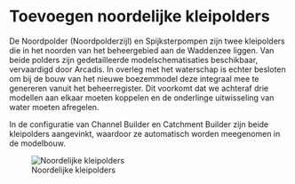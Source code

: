 # Toevoegen noordelijke kleipolders

De Noordpolder (Noordpolderzijl) en Spijksterpompen zijn twee kleipolders die in het noorden van het beheergebied aan de Waddenzee liggen. Van beide polders zijn gedetailleerde modelschematisaties beschikbaar, vervaardigd door Arcadis. In overleg met het waterschap is echter besloten om bij de bouw van het nieuwe boezemmodel deze integraal mee te genereren vanuit het beheerregister. Dit voorkomt dat we achteraf drie modellen aan elkaar moeten koppelen en de onderlinge uitwisseling van water moeten afregelen.

In de configuratie van Channel Builder en Catchment Builder zijn beide kleipolders aangevinkt, waardoor ze automatisch worden meegenomen in de modelbouw.

![Noordelijke kleipolders](../img/noordelijke_kleipolders.jpg)





